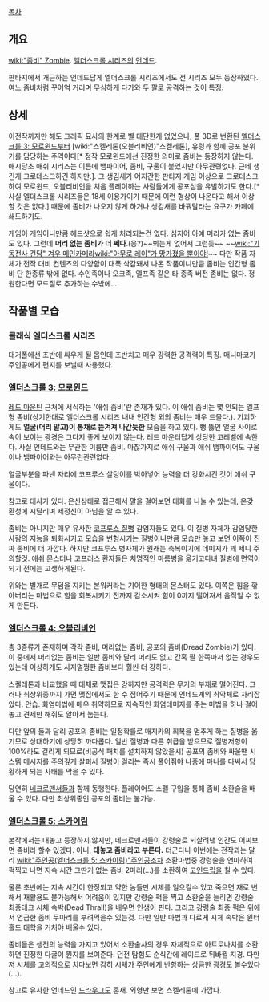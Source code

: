 [[목차]]
== 개요 ==
[[wiki:"좀비" Zombie]]. [[엘더스크롤 시리즈]]의 [[언데드]].

판타지에서 개근하는 언데드답게 엘더스크롤 시리즈에서도 전 시리즈 모두 등장하였다. 여느 좀비처럼 꾸어억 거리며 무심하게 다가와 두 팔로 공격하는 것이 특징.

== 상세 ==
이전작까지만 해도 그래픽 묘사의 한계로 별 대단한게 없었으나, 풀 3D로 번환된 [[엘더스크롤 3: 모로윈드]]부터 [wiki:"스켈레톤(오블리비언)"스켈레톤], 유령과 함께 공포 분위기를 담당하는 주역이다[* 정작 모로윈드에선 진정한 의미로 좀비는 등장하지 않는다. 애시당초 애쉬 시리즈는 이름에 뱀파이어, 좀비, 구울이 붙었지만 아무관련없다. 근데 생긴게 그로테스크하긴 하지만.]. 그 생김새가 어지간한 판타지 게임 이상으로 그로테스크하여 모로윈드, 오블리비언을 처음 플레이하는 사람들에게 공포심을 유발하기도 한다.[* 사실 엘더스크롤 시리즈들은 18세 이용가이기 때문에 이런 형상이 나온다고 해서 이상할 것은 없다.] 때문에 좀비가 나오지 않게 하거나 생김새를 바꿔달라는 요구가 카페에 쇄도하기도.

게임이 게임이니만큼 헤드샷으로 쉽게 처리되는건 없다. 심지어 아예 머리가 없는 좀비도 있다. 그런데 '''머리 없는 좀비가 더 쎄다'''.(응?)~~뵈는게 없어서 그런듯~~ ~~[[wiki:"기동전사 건담" 겨우 메인카메라]][[wiki:"아무로 레이"가 망가졌을 뿐이야!]]~~
다만 작품 자체가 전작 대비 컨텐츠의 다양함이 대폭 삭감돼서 나온 작품이니만큼 좀비는 인간형 좀비 단 한종류 밖에 없다. 수인족이나 오크족, 엘프족 같은 타 종족 버전 좀비는 없다. 정 원한다면 모드질로 추가하는 수밖에...

== 작품별 모습 ==
=== 클래식 엘더스크롤 시리즈 ===
대거폴에선 초반에 싸우게 될 몹인데 초반치고 매우 강력한 공격력이 특징. 매니마코가 주인공에게 편지를 보낼때 사용했다.

=== [[엘더스크롤 3: 모로윈드]] ===
[[레드 마운틴]] 근처에 서식하는 '애쉬 좀비'란 존재가 있다. 이 애쉬 좀비는 몇 안되는 엘프형 좀비(상기한대로 엘더스크롤 시리즈 내내 인간형 외의 좀비는 매우 드물다.). 기괴하게도 '''얼굴(머리 말고)이 통채로 뜯겨져 나간듯한''' 모습을 하고 있다. 뻥 뚫인 얼굴 사이로 속이 보이는 광경은 그다지 좋게 보이지 않는다. 레드 마운터답게 상당한 고레벨에 속한다. 사실 언데드와는 무관한 이름만 좀비. 마찮가지로 애쉬 구울과 애쉬 뱀파이어도 구울이나 뱀파이어와는 아무런관련없다.

얼굴부분을 파낸 자리에 코프루스 살덩이를 박아넣어 능력을 더 강화시킨 것이 애쉬 구울이다.

참고로 대사가 있다. 은신상태로 접근해서 말을 걸어보면 대화를 나눌 수 있는데, 온갖 환청에 시달리며 제정신이 아님을 알 수 있다.

좀비는 아니지만 매우 유사한 [[코프루스 질병]] 감염자들도 있다. 이 질병 자체가 감염당한 사람의 지능을 퇴화시키고 모습을 변형시키는 질병이니만큼 모습만 놓고 보면 이쪽이 진짜 좀비에 더 가깝다. 하지만 코프루스 병자체가 원래는 축복이기에 데미지가 꽤 세니 주의할것. 애쉬 몬스터나 코프러스 환자들은 치명적인 마름병을 옮기고다녀 질병에 면역이되기 전에는 고생하게된다.

위와는 별개로 무덤을 지키는 본워커라는 기이한 형태의 몬스터도 있다. 이쪽은 힘을 깎아버리는 마법으로 힘을 회복시키기 전까지 감소시켜 힘이 0까지 떨어져서 움직일 수 없게 만든다.

=== [[엘더스크롤 4: 오블리비언]] ===
총 3종류가 존재하며 각각 좀비, 머리없는 좀비, 공포의 좀비(Dread Zombie)가 있다. 이 중에서 머리없는 좀비는 일반 좀비와 달리 머리도 없고 간혹 팔 한쪽마저 없는 경우도 있는데 이상하게도 사지멀쩡한 좀비보다 훨씬 더 강하다.

스켈레톤과 비교했을 때 대체로 맷집은 강하지만 공격력은 무기의 부재로 떨어진다. 그러나 최상위종까지 가면 맷집에서도 한 수 접어주기 때문에 언데드계의 최약체로 자리잡았다. 안습. 화염마법에 매우 취약하므로 지속적인 화염데미지를 주는 마법을 하나 걸어놓고 견제만 해줘도 알아서 눕는다.

다만 앞의 둘과 달리 공포의 좀비는 일정확률로 매지카의 회복을 멈추게 하는 질병을 옮기므로 상대하기에 상당히 까다롭다. 일반 질병과 다른 취급을 받으므로 질병저항이 100%라도 걸리게 되므로(비공식 패치를 설치하지 않았을시) 공포의 좀비와 싸울땐 시스템 메시지를 주의깊게 살펴서 질병이 걸리는 즉시 풀어줘야 나중에 마나를 다써서 당황하게 되는 사태를 막을 수 있다.

당연히 [[네크로맨서]]들과 함께 동행한다. 플레이어도 스펠 구입을 통해 좀비 소환술을 배울 수 있다. 다만 최상위종인 공포의 좀비는 불가능.

=== [[엘더스크롤 5: 스카이림]] ===
본작에서는 대놓고 등장하지 않지만, 네크로맨서들이 강령술로 되살려낸 인간도 어찌보면 좀비라 할수 있겠다. 아니, '''대놓고 좀비라고 부른다.''' 더군다나 이번에는 전작과는 달리 [[wiki:"주인공(엘더스크롤 5: 스카이림)"주인공]]조차 소환마법중 강령술을 연마하여 퍽찍고 나면 지속 시간 그딴거 없는 좀비 2마리(...)를 소환하여 [[고인드립]]을 칠 수 있다.

물론 초반에는 지속 시간이 한정되고 약한 놈들만 시체를 일으킬수 있고 죽으면 재로 변해서 재활용도 불가능해서 어려움이 있지만 강령술 퍽을 찍고 소환술을 늘리면 강령술 최종테크 시체 속박(Dead Thrall)을 배우면 인생이 핀다. 그리고 강령술 최종 퍽은 위에서 언급한 좀비 두마리를 부려먹을수 있는것. 다만 일반 마법과 다르게 시체 속박은 윈터홀드 대학을 거처야 배울수 있다.

좀비들은 생전의 능력을 가지고 있어서 소환술사의 경우 자체적으로 아트로나치를 소환하면 진정한 다굴이 뭔지를 보여준다. 던전 탐험도 순식간에 레이드로 뒤바뀔 지경. 다만 저 시체를 고의적으로 치다보면 감히 시체가 주인에게 반항하는 상큼한 광경도 볼수있다(...).

참고로 유사한 언데드인 [[드라우그(엘더스크롤 시리즈)|드라우그]]도 존재. 외형만 보면 스켈레톤에 가깝다.
